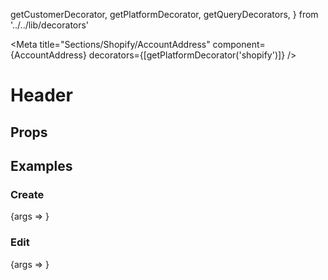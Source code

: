 
  getCustomerDecorator,
  getPlatformDecorator,
  getQueryDecorators,
} from '../../lib/decorators'

<Meta
  title="Sections/Shopify/AccountAddress"
  component={AccountAddress}
  decorators={[getPlatformDecorator('shopify')]}
/>

# Header

<Description />

## Props

<ArgsTable of={AccountAddress} />

## Examples

### Create

<Preview>
  <Story name="Create" decorators={[getCustomerDecorator('john@shopify-platform.com')]}>
    {args => <AccountAddress {...args} />}
  </Story>
</Preview>

### Edit

<Preview>
  <Story
    name="Edit"
    parameters={{ query: { id: 'Z2f2lkj432vc2hvcGlaeS9DdXN0h21eci81MTIzrjA5NTU5' } }}
    decorators={[
      getCustomerDecorator('john@shopify-platform.com'),
      ...getQueryDecorators(
        {
          query: { id: 'Z2f2lkj432vc2hvcGlaeS9DdXN0h21eci81MTIzrjA5NTU5' },
        },
        '/account/address',
      ),
    ]}
  >
    {args => <AccountAddress {...args} />}
  </Story>
</Preview>
